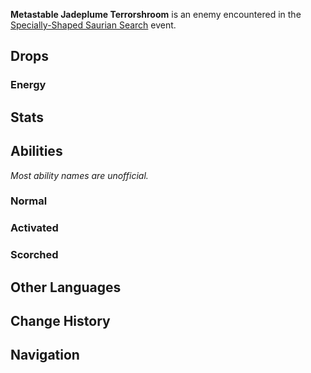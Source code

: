 {{About|the event-exclusive variant|the normal variant|Jadeplume Terrorshroom}}
{{Enemy Infobox
|title    = Hates Pyro Regisvine Fruit
|dmgtype  = Dendro
|image    = Enemy Metastable Jadeplume Terrorshroom.png
|type     = Event Bosses
|family   = Mystical Beasts
|group    = 
|weakpoint = yes
}}
'''Metastable Jadeplume Terrorshroom''' is an enemy encountered in the [[Specially-Shaped Saurian Search]] event.

==Drops==
===Energy===
{{Energy Drops
|type  = Dendro
|hp1   = 66
|o1    = 1
|hp2   = 33
|o2    = 1
|hp3   = 0
|p3    = 1
|o3    = 1
}}

==Stats==
{{Enemy Stats
|resglobal   = 30%
|dendro_res  = 80%

|res2        = Shielded
|resglobal2  = 70%
|dendro_res2 = 160%

|res3        = Stunned
|resglobal3  = 0%
|dendro_res3 = 50%

|hp_ratio     = 16.5599992638 
|hp_type      = 2
|atk_ratio    = 13.9331210191
|atk_type     = 2
}}

==Abilities==
''Most ability names are unofficial.''
{{Enemy Attacks
|name_1      = Dendro Shield
|desc_1      = Upon starting the battle, the Jadeplume Terrorshroom gains a {{Dendro}} [[Shield/Enemy|shield]], which grants it increased RES while active. The shield can be destroyed using [[Elemental Reaction]]s, and is weakest to {{Electro}}. Unless the Jadeplume Terrorshroom is paralyzed, it will refresh its shield after it is destroyed. It will also refresh the shield after recovering from paralysis or using '''Volatile Spore Cloud'''.
{{Elemental Shield Data|Dendro|10}}
}}

===Normal===
{{Enemy Attacks
|enemy       = Jadeplume Terrorshroom

|name_1      = Majestic Dance
|desc_1      = Performs up to two attacks consisting of a sweeping bite and a head slam, dealing '''75% ATK''', '''85% ATK''' as {{Color|Dendro DMG}}.
|file_1      = Jadeplume Terrorshroom Majestic Dance 2

|name_2      = Barrage
|desc_2      = Briefly imbues itself with a {{Dendro}} aura, swings its tail to the left, right, and down via a front flip, launching a barrage of projectiles with each swing. Each projectile deals '''30% ATK''' as {{Color|Dendro DMG}} on hit. Repeated hits have their DMG reduced according to the [[Damage Sequence]]. This attack can be chained up to 3 times.

|name_3      = Furious Charge
|desc_3      = Imbues itself with a {{Dendro}} aura, and charges at the player twice, dealing '''100% ATK''' as {{Color|Dendro DMG}} on hit.

|name_4      = Proliferating Spores
|desc_4      = Scatters 5 spores around itself, each dealing '''30% ATK''' as {{Color|Dendro DMG}} upon landing and transforming into a [[Boom Blossom]]. The Boom Blossoms explode after a delay if a player is in close vicinity or when hit by a player attack, dealing '''50% ATK''' as {{Color|Dendro DMG}} to both players and the Jadeplume Terrorshroom.
|file_4      = Jadeplume Terrorshroom Proliferating Spores 2
|file_4_2    = Jadeplume Terrorshroom Proliferating Spores 3

|name_5      = Rapid Pecks
|desc_5      = Aimlessly swings its beak 3 times, dealing '''90% ATK''' as {{Color|Dendro DMG}} with each swing. Repeated hits have their DMG reduced according to the [[Damage Sequence]]. Then, leaps high into the air and slams down at the player's location, dealing '''100% ATK''' as {{Color|Dendro DMG}}. This attack is always used twice in a row.
|file_5      = Jadeplume Terrorshroom Rapid Pecks 2
}}

===Activated===
{{Enemy Attacks
|name_1      = Radical Vitality
|desc_1      = The Jadeplume Terrorshroom's [[Fury]] bar will fill by '''2%''' when hit by an {{Electro}} attack, fill by '''15%''' when an [[Aggravate]] reaction is triggered on it, and reduce by '''100%''' when hit by a {{Pyro}} attack.<br>When the Fury bar is fully filled, the Jadeplume Terrorshroom will become Activated and perform '''Feather Spreading''', then become paralyzed for 20 seconds with reduced [[RES]] to all DMG.

|name_2      = Feather Spreading
|desc_2      = Performs 2 jumping slams, each dealing '''100% ATK''' as {{Color|Dendro DMG}}, then imbues itself with a {{Dendro}} aura, scatters countless spores into the air that home towards the player, each dealing '''45% ATK''' as {{Color|Dendro DMG}} on hit. Repeated spore hits will have their DMG reduced according to the [[Damage Sequence]].
|file_2      = Jadeplume Terrorshroom Feather Spreading 2
}}

===Scorched===
{{Enemy Attacks
|enemy       = Jadeplume Terrorshroom

|name_1      = Volatile Spore Cloud
|desc_1      = If the Jadeplume Terrorshroom is hit by a {{Pyro}} attack while it is not in the Activated state, it will become Scorched. The Jadeplume Terrorshroom can only enter the Scorched state once every '''18''' seconds. While Scorched, creates a large spore cloud around itself which deals '''6% ATK''' as {{Color|Dendro DMG}} to players within it every '''0.3''' seconds. The Jadeplume Terrorshroom then produces sparks from its beak to ignite the cloud, causing an explosion and two subsequent shockwaves that expand outward, each dealing '''100% ATK''' as {{Color|Dendro DMG}}. Also briefly imbues itself with {{Dendro}} when the cloud explodes. After this attack, refreshes its shield and exits the Scorched state.
}}

==Other Languages==
{{Other Languages
|en       = Metastable Jadeplume Terrorshroom
|zhs      = 亚稳态翠翎恐蕈
|zhs_rm   = 
|zht      = 亞穩態翠翎恐蕈
|zht_rm   = 
|zh_tl    = 
|ja       = マッシュラプトル・メタステイブル
|ja_rm    = Masshuraputoru - Metasuteiburu
|ja_tl    = Mushroomraptor - Metastable
|ko       = 준안정 상태 공포의 취령 버섯
|ko_rm    = 
|ko_tl    = 
|es       = Espantohongo Plumaverde Metaestable
|es_tl    = Metastable Greenplume Terrorshroom
|fr       = Champieffroi panaché métastable
|fr_tl    = Metastable Mixed-Color Mushterror
|ru       = Метастабильный Пернатый плесенник
|ru_tl    = 
|th       = Metastable Jadeplume Terrorshroom
|vi       = Nấm Thúy Linh Nửa Bền Vững
|vi_tl    = 
|de       = Metastabile gefiederte Pilzbestie
|de_tl    = Metastable Feathered Shroombeast
|id       = Metastable Jadeplume Terrorshroom
|pt       = Terrorgumelo Emplumado Metaestável
|pt_tl    = 
|tr       = Yarı Kararlı Yeşimkuyruk Mantar Kuşu
|tr_tl    = 
|it       = Fungostro Cresta di giada metastabile
|it_tl    = 
}}

==Change History==
{{Change History|4.6}}

==Navigation==
{{Enemy Navbox|Special}}